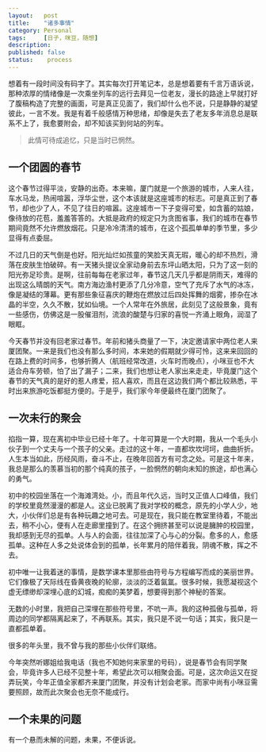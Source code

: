 ```yaml
---
layout:   post
title:    "诸多事情"
category: Personal
tags:     [日子，咪豆，随想]
description: 
published: false
status:    process
---
```


想着有一段时间没有码字了。其实每次打开笔记本，总是想着要有千言万语诉说，那种浓厚的情绪像是一次乘坐列车的远行去拜见一位老友，漫长的路途上早就打好了腹稿构造了完整的画面，可是真正见面了，我们却什么也不说，只是静静的凝望彼此，一言不发。我是有着千般感情万种思绪，却像是失去了老友多年消息总是联系不上了，我愈要附会，却不知该买到何站的列车。

> 此情可待成追忆，只是当时已惘然。

## 一个团圆的春节

这个春节过得平淡，安静的出奇。本来嘛，厦门就是一个旅游的城市，人来人往，车水马龙，热闹喧嚣，浮华尘世，这个本该就是这座城市的标志。可是真正到了春节，却也少了人，不见了往日的喧嚣。这座城市一下子变得可爱，如含蓄的姑娘，像待放的花苞，羞羞答答的。大抵是政府的规定只为贪图省事，我们的城市在春节期间竟然不允许燃放烟花。只是冷冷清清的城市，在这个孤孤单单的季节里，多少显得有点委屈。

不过几日的天气倒是也好。阳光灿烂如孩童的笑脸天真无瑕，暖心的却不热烈，滑落在皮肤生怕破碎。有一天猪头提议全家动身前去东坪山晒太阳，只为了这一刻的阳光弥足珍贵。是啊，往前每每在老家过年，春节这几天几乎都是阴雨天，难得的出现这么晴朗的天气。南方海边渔村更添了几分冷意，空气了充斥了水气的冰冻，像是凝结的薄幕。更有那些象征喜庆的鞭炮在燃放过后四处挥舞的烟雾，掺杂在冰晶的半空，久久不散，犹如仙境。一个人常年在外旅居，此刻见了这般景象，竟有一些感伤，仿佛这是一股催泪剂，流浪的酸楚与归家的喜悦一齐涌上眼角，润湿了眼眶。

今天春节并没有回老家过春节。年前和猪头商量了一下，决定邀请家中两位老人来厦团聚。一来是我们也没有那么多时间，本来她的假期就少得可怜，这来来回回的在路上费的时间多，也够折腾人（航班经常改道，火车时而晚点），小咪豆也不大适合舟车劳顿，怕了出了漏子；二来，我们也想让老人家出来走走，毕竟厦门这个春节的天气真的是好的惹人疼爱，招人喜欢，而且在这边我们两个都比较熟悉，平时出来旅游吃饭都挺方便的。于是乎，我们家今年便最终在厦门团聚了。

## 一次未行的聚会

掐指一算，现在离初中毕业已经十年了。十年可算是一个大时期，我从一个毛头小伙子到一个丈夫与一个孩子的父亲。走过的这十年，一直都坎坎坷坷，曲曲折折。人生本当如此，历经风雨，奋斗不止，在晚年回首方有可念之处。可是这十年来，我总是那么的羡慕当初的那个纯真的孩子，一脸惘然的朝向未知的旅途，却也满心的勇气。

初中的校园坐落在一个海滩湾处。小，而且年代久远，当时又正值人口峰值，我们的学校里竟然漫漫的都是人。这业已脱离了我对学校的概念，原先的小学人少，地大，小伙伴们总是有各种玩趣之地可去。可是现在，我只能在教室里待着，不能出去，稍不小心，便有人在走廊里撞到了。在这个拥挤甚至可以说是臃肿的校园里，我却感到无尽的孤单。人与人的会面，往往加深了心与心的分裂。愈多的人，愈感孤单。这种在人多之处说体会到的孤单，长年累月的陪伴着我，阴魂不散，挥之不去。

初中唯一让我着迷的事情，是数学课本里那些由符号与方程编写而成的美丽世界。它们像极了天际线在昏黄夜晚的轮廓，淡淡的泛着氤氲。很多时候，我愿凝视这个虚无缥缈却深埋心底的幻城，痴痴的美梦着，想要得到那个神秘的答案。

无数的小时里，我把自己深埋在那些符号里，不吭一声。我的这种孤傲与孤单，将周边的同学都隔离起来了，不再联系。其实，我只是不说一句话；其实，我只是一直都孤单着。

很多的年头里，我不曾与我的那些小伙伴们联络。

今年突然听娜姐给我电话（我也不知她何来家里的号码），说是春节会有同学聚会，毕竟许多人已经不见整十年，希望此次可以相聚会面。可是，这次命运又在捉弄玩笑，今年正值全家都齐来厦门团聚，并没有计划会老家。而家中尚有小咪豆需要照顾，故而此次聚会也无奈不能成行。

## 一个未果的问题

有一个悬而未解的问题，未果，不便诉说。

